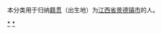 {{Catnav|頁面分類|各種主題的頁面分類|依中国各省来作的分类|各地中国人|江西人}}
{{Catnav|頁面分類|人物|各國人物|中国人|各地中国人|江西人}}

本分类用于归纳[[籍贯|籍贯]]（出生地）为[[江西省|江西省]][[景德镇市|景德镇市]]的人。

[[Category:江西人|*]]
[[Category:景德镇|*]]